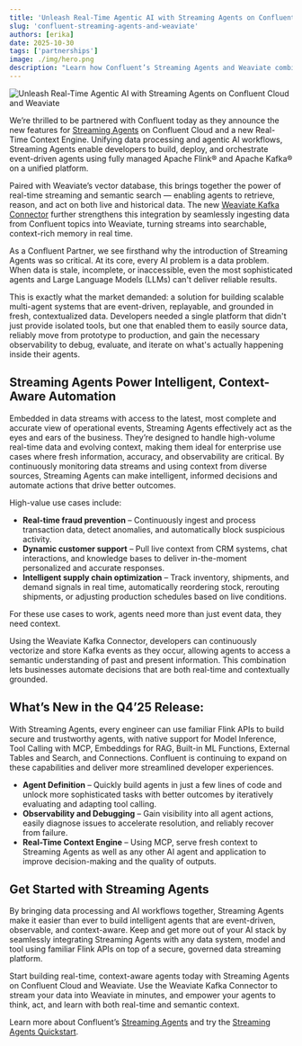 ```yaml
---
title: 'Unleash Real-Time Agentic AI with Streaming Agents on Confluent Cloud and Weaviate'
slug: 'confluent-streaming-agents-and-weaviate'
authors: [erika]
date: 2025-10-30
tags: ['partnerships']
image: ./img/hero.png
description: "Learn how Confluent’s Streaming Agents and Weaviate combine real-time context with semantic understanding for agentic AI."
---
```


![Unleash Real-Time Agentic AI with Streaming Agents on Confluent Cloud and Weaviate](./img/hero.png)

We’re thrilled to be partnered with Confluent today as they announce the new features for [Streaming Agents](https://www.confluent.io/product/streaming-agents/) on Confluent Cloud and a new Real-Time Context Engine. Unifying data processing and agentic AI workflows, Streaming Agents enable developers to build, deploy, and orchestrate event-driven agents using fully managed Apache Flink® and Apache Kafka® on a unified platform. 

Paired with Weaviate’s vector database, this brings together the power of real-time streaming and semantic search — enabling agents to retrieve, reason, and act on both live and historical data. The new [Weaviate Kafka Connector](https://www.confluent.io/hub/Weaviate/kafka-connect-weaviate) further strengthens this integration by seamlessly ingesting data from Confluent topics into Weaviate, turning streams into searchable, context-rich memory in real time.

As a Confluent Partner, we see firsthand why the introduction of Streaming Agents was so critical. At its core, every AI problem is a data problem. When data is stale, incomplete, or inaccessible, even the most sophisticated agents and Large Language Models (LLMs) can't deliver reliable results. 

This is exactly what the market demanded: a solution for building scalable multi-agent systems that are event-driven, replayable, and grounded in fresh, contextualized data. Developers needed a single platform that didn't just provide isolated tools, but one that enabled them to easily source data, reliably move from  prototype to production, and gain the necessary observability to debug, evaluate, and iterate on what's actually happening inside their agents.

## Streaming Agents Power Intelligent, Context-Aware Automation

Embedded in data streams with access to the latest, most complete and accurate view of operational events, Streaming Agents effectively act as the eyes and ears of the business. They’re designed to handle high-volume real-time data and evolving context, making them ideal for enterprise use cases where fresh information, accuracy, and observability are critical. By continuously monitoring data streams and using context from diverse sources, Streaming Agents can make intelligent, informed decisions and automate actions that drive better outcomes. 

High-value use cases include: 
* **Real-time fraud prevention** – Continuously ingest and process transaction data, detect anomalies, and automatically block suspicious activity.   
* **Dynamic customer support** – Pull live context from CRM systems, chat interactions, and knowledge bases to deliver in-the-moment personalized and accurate responses.   
* **Intelligent supply chain optimization** – Track inventory, shipments, and demand signals in real time, automatically reordering stock, rerouting shipments, or adjusting production schedules based on live conditions. 

For these use cases to work, agents need more than just event data, they need context.

Using the Weaviate Kafka Connector, developers can continuously vectorize and store Kafka events as they occur, allowing agents to access a semantic understanding of past and present information. This combination lets businesses automate decisions that are both real-time and contextually grounded.

## What’s New in the Q4’25 Release:

With Streaming Agents, every engineer can use familiar Flink APIs to build secure and trustworthy agents, with native support for Model Inference, Tool Calling with MCP, Embeddings for RAG, Built-in ML Functions, External Tables and Search, and Connections. Confluent is continuing to expand on these capabilities and deliver more streamlined developer experiences.

* **Agent Definition** – Quickly build agents in just a few lines of code and unlock more sophisticated tasks with better outcomes by iteratively evaluating and adapting tool calling.   
* **Observability and Debugging** – Gain visibility into all agent actions, easily diagnose issues to accelerate resolution, and reliably recover from failure.    
* **Real-Time Context Engine** – Using MCP, serve fresh context to Streaming Agents as well as any other AI agent and application to improve decision-making and the quality of outputs. 

## Get Started with Streaming Agents

By bringing data processing and AI workflows together, Streaming Agents make it easier than ever to build intelligent agents that are event-driven, observable, and context-aware. Keep and get more out of your AI stack by seamlessly integrating Streaming Agents with any data system, model and tool using familiar Flink APIs on top of a secure, governed data streaming platform.

Start building real-time, context-aware agents today with Streaming Agents on Confluent Cloud and Weaviate. Use the Weaviate Kafka Connector to stream your data into Weaviate in minutes, and empower your agents to think, act, and learn with both real-time and semantic context.

Learn more about Confluent’s [Streaming Agents](https://www.confluent.io/product/streaming-agents/) and try the [Streaming Agents Quickstart](https://github.com/confluentinc/quickstart-streaming-agents/). 


<WhatsNext />
